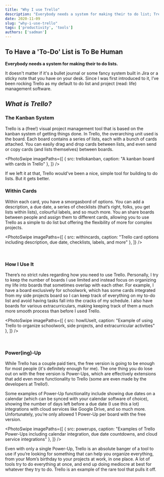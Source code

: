 ```yaml
---
title: "Why I use Trello"
description: "Everybody needs a system for making their to do list; Trello is mine."
date: 2020-11-09
slug: "why-i-use-trello"
tags: ['productivity', 'tools']
authors: ['sadman']
---
```



## To Have a 'To-Do' List is To Be Human

**Everybody needs a system for making their to do lists.**

It doesn't matter if it's a bullet journal or some fancy system built in Jira or a sticky note that you have on your desk. Since I was first introduced to it, I’ve been rocking Trello as my default to do list and project (read: life) management software.

## *What is Trello?*

### The Kanban System

Trello is a (free!) visual project management tool that is based on the kanban system of getting things done. In Trello, the overarching unit used is the board. Each board contains a series of lists, each  with a bunch of cards attached. You can easily drag and drop cards between lists, and even send or copy cards (and lists themselves) between boards.


<PhotoSwipe imagePaths={[
  { src: trellokanban, caption: "A kanban board with cards in Trello" },
]} />

If we left it at that, Trello would've been a nice, simple tool for building to do lists. But it gets better.

### Within Cards

Within each card, you have a smorgasbord of options. You can add a description, a due date, a series of checklists (that’s right, folks, you get lists within lists), colourful labels, and so much more. You  an share boards between people and assign them to different cards, allowing you to use Trello as a simple to do list but offering the flexibility of more for complex projects.


<PhotoSwipe imagePaths={[
  { src: withincards, caption: "Trello card options including description, due date, checklists, labels, and more" },
]} />

<br/>

### How I Use It

There’s no strict rules regarding how you need to use Trello. Personally, I try to keep the number of boards I use limited and instead focus on organizing my life into boards that sometimes overlap with each other. For example, I have a board exclusively for schoolwork, which has some cards integrated from my side projects board so I can keep track of everything on my to-do list and avoid having tasks fall into the cracks of my schedule. I also have boards for various extracurriculars, making keeping track of them a much more smooth process than before I used Trello.


<PhotoSwipe imagePaths={[
  { src: howIUseIt, caption: "Example of using Trello to organize schoolwork, side projects, and extracurricular activities" },
]} />

<br/>

### Power(ing)-Up

While Trello has a couple paid tiers, the free version is going to be enough for most people (it's definitely enough for me). The one thing you do lose out on with the free version is Power-Ups, which are effectively extensions that add even more functionality to Trello (some are even made by the developers at Trello!).

Some examples of Power-Up functionality include showing due dates on a calendar (which can be synced with your calendar software of choice), showing the number of days left before a due date (I use this a lot) integrations with cloud services like Google Drive, and so much more. Unfortunately, you’re only allowed 1 Power-Up per board with the free version.


<PhotoSwipe imagePaths={[
  { src: powerups, caption: "Examples of Trello Power-Ups including calendar integration, due date countdowns, and cloud service integrations" },
]} />

Even with only a single Power-Up, Trello is an absolute banger of a tool to use if you’re looking for something that can help you organize everything, from your Mom’s birthday to your projects at work, in one place. A lot of tools try to do everything at once, and end up doing mediocre at best for whatever they try to do. Trello is an example of the rare tool that pulls it off.
